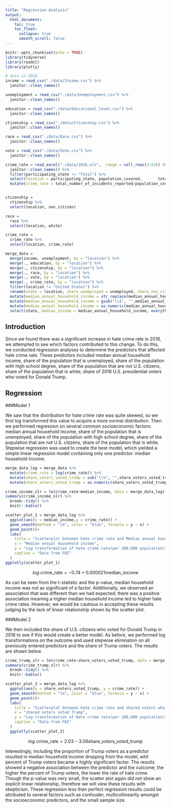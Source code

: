 ```yaml
---
title: "Regression Analysis"
output: 
  html_document:
    toc: true
    toc_float:
      collapse: true
      smooth_scroll: false
---
```


```r
knitr::opts_chunk$set(echo = TRUE)
library(tidyverse)
library(readxl)
library(plotly)
```

```r
# data in 2016
income = read_csv("./data/Income.csv") %>% 
  janitor::clean_names()

unemployment = read_csv("./data/Unemployment.csv") %>% 
  janitor::clean_names()

education = read_csv("./data/Educational_level.csv") %>% 
  janitor::clean_names()

ctizenship = read_csv("./data/Ctizenship.csv") %>% 
  janitor::clean_names()

race = read_csv("./data/Race.csv") %>% 
  janitor::clean_names()

vote = read_csv("./data/Vote.csv") %>% 
  janitor::clean_names()

crime_rate = read_excel("./data/2016.xls",  range = cell_rows(3:53)) %>%
  janitor::clean_names() %>%
  filter(participating_state != "Total") %>%
  select(location = participating_state, population_covered,       total_number_of_incidents_reported) %>%
  mutate(crime_rate = total_number_of_incidents_reported/population_covered*100000) 


ctizenship =
  ctizenship %>% 
  select(location, non_citizen)

race = 
  race %>% 
  select(location, white)

crime_rate =
  crime_rate %>% 
  select(location, crime_rate)

merge_data = 
  merge(income, unemployment, by = "location") %>% 
  merge(., education, by = "location") %>% 
  merge(., ctizenship, by = "location") %>% 
  merge(., race, by = "location") %>% 
  merge(., vote, by = "location") %>%
  merge(., crime_rate, by = "location") %>% 
  filter(location != "United States") %>% 
  rename(state = location, share_unemployed = unemployed, share_non_citizen = non_citizen, share_white = white) %>% 
  mutate(median_annual_household_income = str_replace(median_annual_household_income, ",", "")) %>%
  mutate(median_annual_household_income = gsub("\\$", "",median_annual_household_income )) %>%
  mutate(median_annual_household_income = as.numeric(median_annual_household_income)) %>%
  select(state, median_income = median_annual_household_income, everything())
```

## Introduction

Since we found there was a significant increase in hate crime rate in 2016, we attempted to see which factors contributed to this change. To do this, we conducted regression analyses to determine the predictors that affected hate crime rate. These predictors included median annual household income, share of the population that is unemployed, share of the population with high school degree, share of the population that are not U.S. citizens, share of the population that is white, share of 2016 U.S. presidential voters who voted for Donald Trump.

## Regression

###Model 1

We saw that the distribution for hate crime rate was quite skewed, so we first log transformed this value to acquire a more normal distribution. Then we performed regression on several common socioeconomic factors: median annual household income, share of the population that is unemployed, share of the population with high school degree, share of the population that are not U.S. citizens, share of the population that is white. Stepwise regression was used to create the best model, which yielded a simple linear regression model containing only one predictor: median household income. 


```r
merge_data_log = merge_data %>% 
  mutate(crime_rate = log(crime_rate)) %>%
  mutate(share_voters_voted_trump = sub("\\%", "",share_voters_voted_trump))%>%
  mutate(share_voters_voted_trump = as.numeric(share_voters_voted_trump)/100)
```

```r
crime_income_slr = lm(crime_rate~median_income, data = merge_data_log)
summary(crime_income_slr) %>%
  broom::tidy() %>%
  knitr::kable()

scatter_plot_1 = merge_data_log %>%
  ggplot(aes(x = median_income,y = crime_rate)) +
  geom_smooth(method = "lm", color = "blue", formula = y ~ x) +
  geom_point()+
  labs(
    title = "Scatterplot between hate crime rate and Median annual household income",
    x = "Median annual household income",
    y = "Log transformation of hate crime rate(per 100,000 population)",
    caption = "Data from FBI"
  )
ggplotly(scatter_plot_1)
```

$$log\textrm{ crime_rate} = -0.74 + 0.000021 \textrm{median_income}$$

As can be seen from the t-statistic and the p-value, median household income was not as significant of a factor. Additionally, we observed an association that was different than we had expected; there was a positive association meaning a higher median household income led to higher hate crime rates. However, we would be cautious in accepting these results judging by the lack of linear relationship shown by the scatter plot. 

###Model 2

We then included the share of U.S. citizens who voted for Donald Trump in 2016 to see if this would create a better model. As before, we performed log transformations on the outcome and used stepwise elimination on all previously entered predictors and the share of Trump voters. The results are shown below.  

```r
crime_trump_slr = lm(crime_rate~share_voters_voted_trump, data = merge_data_log)
summary(crime_trump_slr) %>%
  broom::tidy() %>%
  knitr::kable()

scatter_plot_2 = merge_data_log %>%
  ggplot(aes(x = share_voters_voted_trump, y = crime_rate)) +
  geom_smooth(method = "lm", color = "blue", formula = y ~ x) +
  geom_point()+
  labs(
    title = "Scatterplot between hate crime rate and shared voters who voted Trump",
    x = "shared voters voted Trump",
    y = "Log transformation of Hate crime rate(per 100,000 population)",
    caption = "Data from FBI"
  ) 
  ggplotly(scatter_plot_2)
```

$$log\textrm{ crime_rate} = 2.03 - 3.06 \textrm{share_voters_voted_trump}$$

Interestingly, including the proportion of Trump voters as a predictor resulted in median household income dropping from the model, whil percent of Trump voters became a highly significant factor. The results showed a negative association between the predictor and the outcome; the higher the percent of Trump voters, the lower the rate of hate crime. Though the p-value was very small, the scatter plot again did not show an explicit linear relationship, therefore we will view these results with skepticism. These regression less than perfect regression results could be attributed to several factors such as confouder, multicollinearity amongst the socioeconomic predictors, and the small sample size. 
